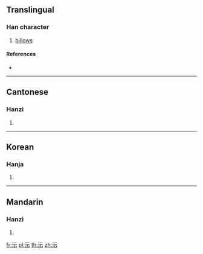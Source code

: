 {{also|澐}}
==Translingual==

===Han character===
{{Han char|rn=85|rad=水|as=04|sn=7|four=31131|canj=EMMI}}

# [[billows]]

====References====
* {{Han ref|kx=0610.010|dkj=17185|dj=1002.110|hdz=31558.040|uh=6C84|ud=27780|bh=CB4E|bd=52046}}

----

==Cantonese==

===Hanzi===
{{yue-hanzi|jyut=wan4|y=wan4}}

# {{defn|lang=yue|sort=水04}}

----

==Korean==

===Hanja===
{{ko-hanja|hangeul=운|eumhun=|rv=un|mr=un|y=wun}}

# {{defn|lang=ko|sort=水04}}

----

==Mandarin==

===Hanzi===
{{cmn-hanzi|pin=[[yún]] ([[yun2]])|wg=yün<sup>2</sup>}}

# {{defn|lang=cmn|sort=水04}}

[[fr:沄]]
[[pl:沄]]
[[th:沄]]
[[zh:沄]]